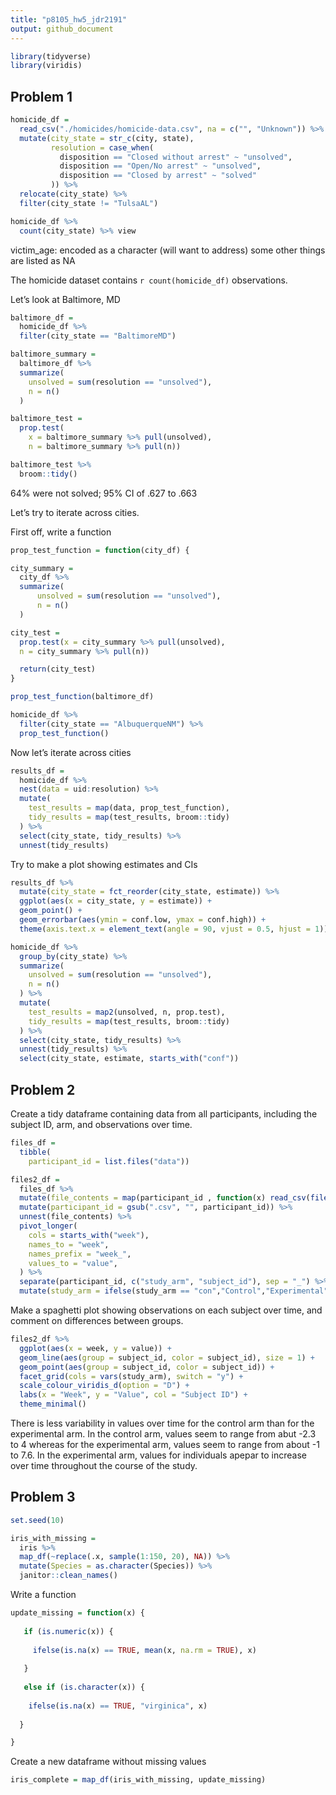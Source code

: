 ```yaml
---
title: "p8105_hw5_jdr2191"
output: github_document
---
```

```r
library(tidyverse)
library(viridis)
```

## Problem 1

```r
homicide_df = 
  read_csv("./homicides/homicide-data.csv", na = c("", "Unknown")) %>%
  mutate(city_state = str_c(city, state),
         resolution = case_when(
           disposition == "Closed without arrest" ~ "unsolved",
           disposition == "Open/No arrest" ~ "unsolved",
           disposition == "Closed by arrest" ~ "solved"
         )) %>%
  relocate(city_state) %>%
  filter(city_state != "TulsaAL")

homicide_df %>%
  count(city_state) %>% view

```

victim_age: encoded as a character (will want to address)
some other things are listed as NA

The homicide dataset contains `r count(homicide_df)` observations.

Let's look at Baltimore, MD
```r
baltimore_df = 
  homicide_df %>%
  filter(city_state == "BaltimoreMD")

baltimore_summary = 
  baltimore_df %>%
  summarize(
    unsolved = sum(resolution == "unsolved"),
    n = n()
  )

baltimore_test = 
  prop.test(
    x = baltimore_summary %>% pull(unsolved),
    n = baltimore_summary %>% pull(n))

baltimore_test %>%
  broom::tidy()
```
64% were not solved; 95% CI of .627 to .663

Let's try to iterate across cities. 

First off, write a function
```r
prop_test_function = function(city_df) {

city_summary = 
  city_df %>% 
  summarize(
      unsolved = sum(resolution == "unsolved"),
      n = n()
  )

city_test = 
  prop.test(x = city_summary %>% pull(unsolved), 
  n = city_summary %>% pull(n))

  return(city_test)
}

prop_test_function(baltimore_df)

homicide_df %>%
  filter(city_state == "AlbuquerqueNM") %>%
  prop_test_function()
```

Now let's iterate across cities
```r
results_df = 
  homicide_df %>% 
  nest(data = uid:resolution) %>% 
  mutate(
    test_results = map(data, prop_test_function),
    tidy_results = map(test_results, broom::tidy)
  ) %>% 
  select(city_state, tidy_results) %>% 
  unnest(tidy_results) 
```

Try to make a plot showing estimates and CIs
```r
results_df %>% 
  mutate(city_state = fct_reorder(city_state, estimate)) %>% 
  ggplot(aes(x = city_state, y = estimate)) +
  geom_point() +
  geom_errorbar(aes(ymin = conf.low, ymax = conf.high)) + 
  theme(axis.text.x = element_text(angle = 90, vjust = 0.5, hjust = 1))
```

```r
homicide_df %>% 
  group_by(city_state) %>% 
  summarize(
    unsolved = sum(resolution == "unsolved"),
    n = n()
  ) %>% 
  mutate(
    test_results = map2(unsolved, n, prop.test), 
    tidy_results = map(test_results, broom::tidy)
  ) %>% 
  select(city_state, tidy_results) %>% 
  unnest(tidy_results) %>% 
  select(city_state, estimate, starts_with("conf"))
```

## Problem 2

Create a tidy dataframe containing data from all participants, including the subject ID, arm, and observations over time.
```r
files_df =
  tibble(
    participant_id = list.files("data")) 

files2_df =
  files_df %>%
  mutate(file_contents = map(participant_id , function(x) read_csv(file.path("data", x)))) %>%
  mutate(participant_id = gsub(".csv", "", participant_id)) %>%
  unnest(file_contents) %>%
  pivot_longer(
    cols = starts_with("week"),
    names_to = "week",
    names_prefix = "week_",
    values_to = "value",
  ) %>%
  separate(participant_id, c("study_arm", "subject_id"), sep = "_") %>%
  mutate(study_arm = ifelse(study_arm == "con","Control","Experimental"))
```

Make a spaghetti plot showing observations on each subject over time, and comment on differences between groups.
```r
files2_df %>%
  ggplot(aes(x = week, y = value)) +
  geom_line(aes(group = subject_id, color = subject_id), size = 1) +
  geom_point(aes(group = subject_id, color = subject_id)) +
  facet_grid(cols = vars(study_arm), switch = "y") + 
  scale_colour_viridis_d(option = "D") + 
  labs(x = "Week", y = "Value", col = "Subject ID") +
  theme_minimal()
```
There is less variability in values over time for the control arm than for the experimental arm. In the control arm, values seem to range from abut -2.3 to 4 whereas for the experimental arm, values seem to range from about -1 to 7.6. In the experimental arm, values for individuals apepar to increase over time throughout the course of the study.  

## Problem 3

```r
set.seed(10)

iris_with_missing = 
  iris %>%
  map_df(~replace(.x, sample(1:150, 20), NA)) %>%
  mutate(Species = as.character(Species)) %>%
  janitor::clean_names()
```

Write a function
```r
update_missing = function(x) {
  
   if (is.numeric(x)) {
     
     ifelse(is.na(x) == TRUE, mean(x, na.rm = TRUE), x)
     
   }
  
   else if (is.character(x)) {
    
    ifelse(is.na(x) == TRUE, "virginica", x)
    
  }

}
```

Create a new dataframe without missing values
```r
iris_complete = map_df(iris_with_missing, update_missing)
```

